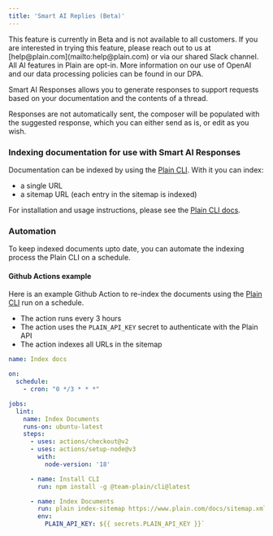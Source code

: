 ```yaml
---
title: 'Smart AI Replies (Beta)'
---
```


<Info>
  This feature is currently in Beta and is not available to all customers.
  If you are interested in trying this feature, please reach out to us at [help@plain.com](mailto:help@plain.com) or via our shared Slack channel.
</Info>


<IMG>
</IMG>

<Info>
  All AI features in Plain are opt-in. More information on our use of OpenAI and our data processing policies can be found in our DPA.
</Info>

Smart AI Responses allows you to generate responses to support requests based on your documentation and the contents of a thread.

Responses are not automatically sent, the composer will be populated with the suggested response, which you can either send as is, or edit as you wish.

### Indexing documentation for use with Smart AI Responses

Documentation can be indexed by using the [Plain CLI](https://github.com/team-plain/cli). With it you can index:
- a single URL
- a sitemap URL (each entry in the sitemap is indexed)

For installation and usage instructions, please see the [Plain CLI docs](https://github.com/team-plain/cli).

### Automation

To keep indexed documents upto date, you can automate the indexing process the Plain CLI on a schedule.

#### Github Actions example

Here is an example Github Action to re-index the documents using the [Plain CLI](https://github.com/team-plain/cli) run on a schedule.
- The action runs every 3 hours
- The action uses the `PLAIN_API_KEY` secret to authenticate with the Plain API
- The action indexes all URLs in the sitemap

```yaml
name: Index docs

on:
  schedule:
    - cron: "0 */3 * * *"

jobs:
  lint:
    name: Index Documents
    runs-on: ubuntu-latest
    steps:
      - uses: actions/checkout@v2
      - uses: actions/setup-node@v3
        with:
          node-version: '18'

      - name: Install CLI
        run: npm install -g @team-plain/cli@latest

      - name: Index Documents
        run: plain index-sitemap https://www.plain.com/docs/sitemap.xml
        env:
          PLAIN_API_KEY: ${{ secrets.PLAIN_API_KEY }}`
```
